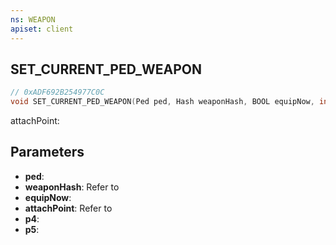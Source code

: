 ```yaml
---
ns: WEAPON
apiset: client
---
```

## SET_CURRENT_PED_WEAPON

```c
// 0xADF692B254977C0C
void SET_CURRENT_PED_WEAPON(Ped ped, Hash weaponHash, BOOL equipNow, int attachPoint, BOOL p4, BOOL p5);
```

attachPoint:

## Parameters
* **ped**:
* **weaponHash**: Refer to <EmbeddedEnum type="eWeaponHash" />
* **equipNow**:
* **attachPoint**: Refer to <EmbeddedEnum type="eWeaponAttachPoint" />
* **p4**:
* **p5**:

